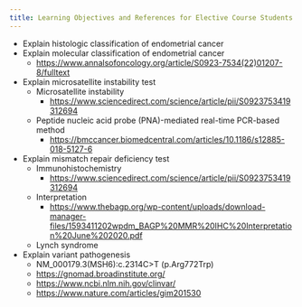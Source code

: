 ```yaml
---
title: Learning Objectives and References for Elective Course Students
---
```


-   Explain histologic classification of endometrial cancer
-   Explain molecular classification of endometrial cancer
    -   <https://www.annalsofoncology.org/article/S0923-7534(22)01207-8/fulltext>
-   Explain microsatellite instability test
    -   Microsatellite instability
        -   <https://www.sciencedirect.com/science/article/pii/S0923753419312694>
    -   Peptide nucleic acid probe (PNA)-mediated real-time PCR-based method
        -   <https://bmccancer.biomedcentral.com/articles/10.1186/s12885-018-5127-6>
-   Explain mismatch repair deficiency test
    -   Immunohistochemistry
        -   <https://www.sciencedirect.com/science/article/pii/S0923753419312694>
    -   Interpretation
        -   <https://www.thebagp.org/wp-content/uploads/download-manager-files/1593411202wpdm_BAGP%20MMR%20IHC%20Interpretation%20June%202020.pdf>
    -   Lynch syndrome
-   Explain variant pathogenesis
    -   NM_000179.3(MSH6):c.2314C\>T (p.Arg772Trp)
    -   <https://gnomad.broadinstitute.org/>
    -   <https://www.ncbi.nlm.nih.gov/clinvar/>
    -   <https://www.nature.com/articles/gim201530>
